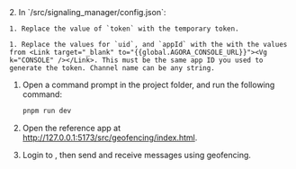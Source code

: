 <PlatformWrapper platform="web">
2. In `<samples-root>/src/signaling_manager/config.json`:

    1. Replace the value of `token` with the temporary token.

    1. Replace the values for `uid`, and `appId` with the with the values from <Link target="_blank" to="{{global.AGORA_CONSOLE_URL}}"><Vg k="CONSOLE" /></Link>. This must be the same app ID you used to generate the token. Channel name can be any string.

1. Open a command prompt in the project folder, and run the following command:

    ``` bash
    pnpm run dev
    ```

1. Open the reference app at http://127.0.0.1:5173/src/geofencing/index.html.

1. Login to <Vg k="MESS" />, then send and receive messages using geofencing.
  
</PlatformWrapper>
